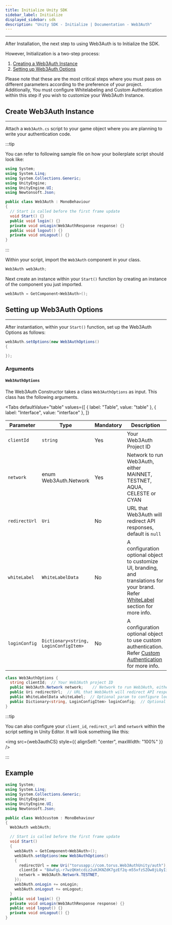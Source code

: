 ```yaml
---
title: Initialize Unity SDK
sidebar_label: Initialize
displayed_sidebar: sdk
description: "Unity SDK - Initialize | Documentation - Web3Auth"
---
```




---

After Installation, the next step to using Web3Auth is to Initialize the SDK.

However, Initialization is a two-step process:

1. [Creating a Web3Auth Instance](#create-web3auth-instance)
2. [Setting up Web3Auth Options](#setting-up-web3auth-options)

Please note that these are the most critical steps where you must pass on different parameters according to the preference of your project.
Additionally, You must configure Whitelabeling and Custom Authentication within this step if you wish to customize your Web3Auth Instance.

## Create Web3Auth Instance

---

Attach a `Web3Auth.cs` script to your game object where you are planning to write your authentication code.

:::tip

You can refer to following sample file on how your boilerplate script should look like:

```csharp title="/Assets/Web3Auth.cs"
using System;
using System.Linq;
using System.Collections.Generic;
using UnityEngine;
using UnityEngine.UI;
using Newtonsoft.Json;

public class Web3Auth : MonoBehaviour
{
  // Start is called before the first frame update
  void Start() {}
  public void login() {}
  private void onLogin(Web3AuthResponse response) {}
  public void logout() {}
  private void onLogout() {}
}
```

:::

Within your script, import the `Web3Auth` component in your class.

```csharp
Web3Auth web3Auth;
```

Next create an instance within your `Start()` function by creating an instance of the component you just imported.

```csharp
web3Auth = GetComponent<Web3Auth>();
```

## Setting up Web3Auth Options

---

After instantiation, within your `Start()` function, set up the Web3Auth Options as follows:

```csharp
web3Auth.setOptions(new Web3AuthOptions()
{

});
```

### Arguments

#### `Web3AuthOptions`

The Web3Auth Constructor takes a class `Web3AuthOptions` as input. This class has the following arguments.

<Tabs
  defaultValue="table"
  values={[
    { label: "Table", value: "table" },
    { label: "Interface", value: "interface" },
  ]}
>

<TabItem value="table">

| Parameter     | Type                                  | Mandatory | Description                                                                                                                                        |
| ------------- | ------------------------------------- | --------- | -------------------------------------------------------------------------------------------------------------------------------------------------- |
| `clientId`    | `string`                              | Yes       | Your Web3Auth Project ID                                                                                                                           |
| `network`     | enum Web3Auth.Network                 | Yes       | Network to run Web3Auth, either MAINNET, TESTNET, AQUA, CELESTE or CYAN                                                                            |
| `redirectUrl` | `Uri`                                 | No        | URL that Web3Auth will redirect API responses, default is `null`                                                                                   |
| `whiteLabel`  | `WhiteLabelData`                      | No        | A configuration optional object to customize UI, branding, and translations for your brand. Refer [WhiteLabel](/whitelabel) section for more info. |
| `loginConfig` | `Dictionary<string, LoginConfigItem>` | No        | A configuration optional object to use custom authentication. Refer [Custom Authentication](/custom-authentication) for more info.                 |

</TabItem>

<TabItem value="interface">

```csharp
class Web3AuthOptions {
  string clientId;  // Your Web3Auth project ID
  public Web3Auth.Network network;    // Network to run Web3Auth, either MAINNET, TESTNET, AQUA, CELESTE or CYAN
  public Uri redirectUrl;  // URL that Web3Auth will redirect API responses
  public WhiteLabelData whiteLabel;  // Optional param to configure look
  public Dictionary<string, LoginConfigItem> loginConfig;  // Optional
}
```

</TabItem>

</Tabs>

:::tip

You can also configure your `client_id`, `redirect_url` and `network` within the script setting in Unity Editor. It will look something like this:

<img src={web3authCS} style={{ alignSelf: "center", maxWidth: "100%" }} />

:::

## Example

```csharp
using System;
using System.Linq;
using System.Collections.Generic;
using UnityEngine;
using UnityEngine.UI;
using Newtonsoft.Json;

public class Web3custom : MonoBehaviour
{
  Web3Auth web3Auth;

  // Start is called before the first frame update
  void Start()
  {
    web3Auth = GetComponent<Web3Auth>();
    web3Auth.setOptions(new Web3AuthOptions()
    {
      redirectUrl = new Uri("torusapp://com.torus.Web3AuthUnity/auth"),
      clientId = "BAwFgL-r7wzQKmtcdiz2uHJKNZdK7gzEf2q-m55xfzSZOw8jLOyIi4AVvvzaEQO5nv2dFLEmf9LBkF8kaq3aErg",
      network = Web3Auth.Network.TESTNET,
    });
    web3Auth.onLogin += onLogin;
    web3Auth.onLogout += onLogout;
  }
  public void login() {}
  private void onLogin(Web3AuthResponse response) {}
  public void logout() {}
  private void onLogout() {}
}

```
